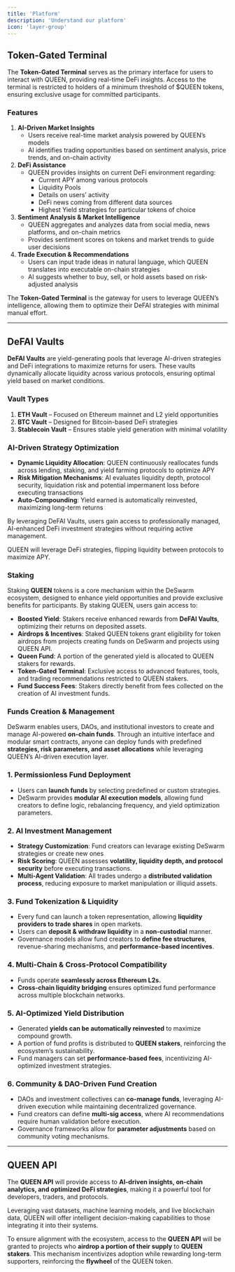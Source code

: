 ```yaml
---
title: 'Platform'
description: 'Understand our platform'
icon: 'layer-group'
---
```


## Token-Gated Terminal

The **Token-Gated Terminal** serves as the primary interface for users to interact with QUEEN, providing real-time DeFi insights. Access to the terminal is restricted to holders of a minimum threshold of $QUEEN tokens, ensuring exclusive usage for committed participants.

### Features

1. **AI-Driven Market Insights**
    - Users receive real-time market analysis powered by QUEEN’s models
    - AI identifies trading opportunities based on sentiment analysis, price trends, and on-chain activity
2. **DeFi Assistance** 
    - QUEEN provides insights on current DeFi environment regarding:
        - Current APY among various protocols
        - Liquidity Pools
        - Details on users’ activity
        - DeFi news coming from different data sources
        - Highest Yield strategies for particular tokens of choice
3. **Sentiment Analysis & Market Intelligence**
    - QUEEN aggregates and analyzes data from social media, news platforms, and on-chain metrics
    - Provides sentiment scores on tokens and market trends to guide user decisions
4. **Trade Execution & Recommendations**
    - Users can input trade ideas in natural language, which QUEEN translates into executable on-chain strategies
    - AI suggests whether to buy, sell, or hold assets based on risk-adjusted analysis

The **Token-Gated Terminal** is the gateway for users to leverage QUEEN’s intelligence, allowing them to optimize their DeFAI strategies with minimal manual effort.

---

## DeFAI Vaults

**DeFAI Vaults** are yield-generating pools that leverage AI-driven strategies and DeFi integrations to maximize returns for users. These vaults dynamically allocate liquidity across various protocols, ensuring optimal yield based on market conditions.

### Vault Types

1. **ETH Vault** – Focused on Ethereum mainnet and L2 yield opportunities
2. **BTC Vault** – Designed for Bitcoin-based DeFi strategies
3. **Stablecoin Vault** – Ensures stable yield generation with minimal volatility

### AI-Driven Strategy Optimization

- **Dynamic Liquidity Allocation**: QUEEN continuously reallocates funds across lending, staking, and yield farming protocols to optimize APY
- **Risk Mitigation Mechanisms**: AI evaluates liquidity depth, protocol security, liquidation risk and potential impermanent loss before executing transactions
- **Auto-Compounding**: Yield earned is automatically reinvested, maximizing long-term returns

By leveraging DeFAI Vaults, users gain access to professionally managed, AI-enhanced DeFi investment strategies without requiring active management.

QUEEN will leverage DeFi strategies, flipping liquidity between protocols to maximize APY.

### Staking

Staking **QUEEN** tokens is a core mechanism within the DeSwarm ecosystem, designed to enhance yield opportunities and provide exclusive benefits for participants. By staking QUEEN, users gain access to:

- **Boosted Yield**: Stakers receive enhanced rewards from **DeFAI Vaults**, optimizing their returns on deposited assets.
- **Airdrops & Incentives**: Staked QUEEN tokens grant eligibility for token airdrops from projects creating funds on DeSwarm and projects using QUEEN API.
- **Queen Fund**: A portion of the generated yield is allocated to QUEEN stakers for rewards.
- **Token-Gated Terminal**: Exclusive access to advanced features, tools, and trading recommendations restricted to QUEEN stakers.
- **Fund Success Fees**: Stakers directly benefit from fees collected on the creation of AI investment funds.

### **Funds Creation & Management**

DeSwarm enables users, DAOs, and institutional investors to create and manage AI-powered **on-chain funds**. Through an intuitive interface and modular smart contracts, anyone can deploy funds with predefined **strategies, risk parameters, and asset allocations** while leveraging QUEEN’s AI-driven execution layer.

### **1. Permissionless Fund Deployment**

- Users can **launch funds** by selecting predefined or custom strategies.
- DeSwarm provides **modular AI execution models**, allowing fund creators to define logic, rebalancing frequency, and yield optimization parameters.

### **2. AI Investment Management**

- **Strategy Customization**: Fund creators can levarage existing DeSwarm strategies or create new ones
- **Risk Scoring**: QUEEN assesses **volatility, liquidity depth, and protocol security** before executing transactions.
- **Multi-Agent Validation**: All trades undergo a **distributed validation process**, reducing exposure to market manipulation or illiquid assets.

### **3. Fund Tokenization & Liquidity**

- Every fund can launch a token representation, allowing **liquidity providers to trade shares** in open markets.
- Users can **deposit & withdraw liquidity** in a **non-custodial** manner.
- Governance models allow fund creators to **define fee structures**, revenue-sharing mechanisms, and **performance-based incentives**.

### **4. Multi-Chain & Cross-Protocol Compatibility**

- Funds operate **seamlessly across Ethereum L2s.**
- **Cross-chain liquidity bridging** ensures optimized fund performance across multiple blockchain networks.

### **5. AI-Optimized Yield Distribution**

- Generated **yields can be automatically reinvested** to maximize compound growth.
- A portion of fund profits is distributed to **QUEEN stakers**, reinforcing the ecosystem’s sustainability.
- Fund managers can set **performance-based fees**, incentivizing AI-optimized investment strategies.

### **6. Community & DAO-Driven Fund Creation**

- DAOs and investment collectives can **co-manage funds**, leveraging AI-driven execution while maintaining decentralized governance.
- Fund creators can define **multi-sig access**, where AI recommendations require human validation before execution.
- Governance frameworks allow for **parameter adjustments** based on community voting mechanisms.

---

## **QUEEN API**

The **QUEEN API** will provide access to **AI-driven insights, on-chain analytics, and optimized DeFi strategies**, making it a powerful tool for developers, traders, and protocols. 

Leveraging vast datasets, machine learning models, and live blockchain data, QUEEN will offer intelligent decision-making capabilities to those integrating it into their systems.

To ensure alignment with the ecosystem, access to the **QUEEN API** will be granted to projects who **airdrop a portion of their supply** to **QUEEN stakers**. This mechanism incentivizes adoption while rewarding long-term supporters, reinforcing the **flywheel** of the QUEEN token.
